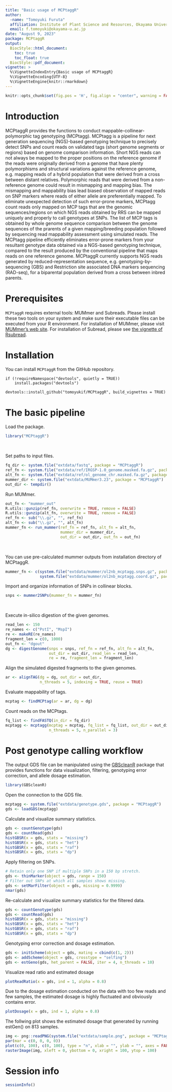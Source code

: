 ```yaml
---
title: "Basic usage of MCPtaggR"
author: 
  -name: "Tomoyuki Furuta"
  affiliation: Institute of Plant Science and Resources, Okayama University, Okayama, Japan
  email: f.tomoyuki@okayama-u.ac.jp
date: "August 9, 2023"
package: MCPtaggR
output: 
  BiocStyle::html_document:
    toc: true
    toc_float: true
  BiocStyle::pdf_document: 
vignette: >
  %\VignetteIndexEntry{Basic usage of MCPtaggR}
  %\VignetteEncoding{UTF-8}
  %\VignetteEngine{knitr::rmarkdown}
---
```

```r
knitr::opts_chunk$set(fig.pos = 'H', fig.align = "center", warning = FALSE, message = FALSE)
```

# Introduction
MCPtaggR provides the functions to conduct mappable-collinear-polymorphic 
tag genotyping (MCPtagg). MCPtagg is a pipeline for 
next generation sequencing (NGS)-based genotyping technique to precisely 
detect SNPs and count reads on validated tags (short genome segments or 
regions) based on genome comparison information. Short NGS reads can not 
always be mapped to the proper positions on the reference genome if the reads 
were originally derived from a genome that have plenty polymorphisms and 
structural variations against the reference genome, e.g. mapping reads of a 
hybrid population that were derived from a cross between distant relatives. 
Polymorphic reads that were derived from a non-reference genome could result 
in mismapping and mapping bias. The mismapping and mappability bias
lead biased observation of mapped reads on SNP markers where 
reads of either allele are preferentially mapped. To eliminate unexpected 
detection of such error-prone markers, MCPtagg count reads only mapped on 
MCP tags that are the genomic sequences/regions on which NGS reads obtained by
RRS can be mapped uniquely and properly to call genotypes at SNPs. The list of 
MCP tags is obtained by whole genome sequence comparison between the genome 
sequences of the prarents of a given mapping/breeding population followed by 
sequencing read mappability assessment using simulated reads. 
The MCPtagg pipeline efficiently eliminates error-prone markers from your 
resultant genotype data obtained via a NGS-based genotyping technique, compared 
to the result produced by the conventional pipeline that maps reads on one
reference genome.
MCPtaggR currently supports NGS reads generated by reduced-representation 
sequence, e.g. genotyping-by-sequencing (GBS) and Restriction site associated 
DNA markers sequencing (RAD-seq), for a biparental population derived from
a cross between inbred parents. 

# Prerequisites
`MCPtaggR` requires external tools: MUMmer and Subreads. Please install these 
two tools on your system and make sure their executable files can be executed 
from your R environment. 
For installation of MUMmer, please visit [MUMmer's web site](https://mummer4.github.io/install/install.html).
For installation of Subread, please see [the vignette of Rsubread](https://bioconductor.org/packages/release/bioc/vignettes/Rsubread/inst/doc/SubreadUsersGuide.pdf).

# Installation
You can install `MCPtaggR` from the GitHub repository.
```
if (!requireNamespace("devtools", quietly = TRUE))
    install.packages("devtools")
    
devtools::install_github("tomoyukif/MCPtaggR", build_vignettes = TRUE)
```

# The basic pipeline
Load the package.
```r
library("MCPtaggR")
```
\ 

Set paths to input files.
```r
fq_dir <- system.file("extdata/fastq", package = "MCPtaggR")
ref_fn <- system.file("extdata/ref/IRGSP-1.0_genome.masked.fa.gz", package = "MCPtaggR")
alt_fn <- system.file("extdata/ref/ol_genome_chr.masked.fa.gz", package = "MCPtaggR")
mummer_dir <- system.file("extdata/MUMmer3.23", package = "MCPtaggR")
out_dir <- tempdir()
```

Run MUMmer.
```r
out_fn <- "mummer_out"
R.utils::gunzip(ref_fn, overwrite = TRUE, remove = FALSE)
R.utils::gunzip(alt_fn, overwrite = TRUE, remove = FALSE)
ref_fn <- sub("\\.gz", "", ref_fn)
alt_fn <- sub("\\.gz", "", alt_fn)
mummer_fn <- run_mummer(ref_fn = ref_fn, alt_fn = alt_fn,
                        mummer_dir = mummer_dir, 
                        out_dir = out_dir, out_fn = out_fn)
```
\ 

You can use pre-calculated mummer outputs from installation directory of MCPtaggR.
```r
mummer_fn <- c(system.file("extdata/mummer/ol2nb_mcptagg.snps.gz", package = "MCPtaggR"),
               system.file("extdata/mummer/ol2nb_mcptagg.coord.gz", package = "MCPtaggR"))
```

Import and organize information of SNPs in collinear blocks.
```r
snps <- mummer2SNPs(mummer_fn = mummer_fn)
```
\ 

Execute in-silico digestion of the given genomes.
```r
read_len <- 150
re_names <- c("PstI", "MspI")
re <- makeRE(re_names)
fragment_len = c(0, 1000)
out_fn <- "dgout"
dg <- digestGenome(snps = snps, ref_fn = ref_fn, alt_fn = alt_fn, 
                   out_dir = out_dir, read_len = read_len, 
                   re = re, fragment_len = fragment_len)
```

Align the simulated digested fragments to the given genomes.
```r
ar <- alignTAG(dg = dg, out_dir = out_dir, 
               n_threads = 5, indexing = TRUE, reuse = TRUE)
```

Evaluate mappability of tags.
```r
mcptag <- findMCPtag(ar = ar, dg = dg)
```

Count reads on the MCPtags.
```r
fq_list <- findFASTQ(in_dir = fq_dir)
mcptagg <- mcptagg(mcptag = mcptag, fq_list = fq_list, out_dir = out_dir, 
                   n_threads = 5, n_parallel = 3)
```

# Post genotype calling workflow

The output GDS file can be manipulated using the 
[GBScleanR](https://doi.org/10.18129/B9.bioc.GBScleanR) package that provides
functions for data visualization, filtering, genotyping error correction, and 
allele dosage estimation.
```r
library(GBScleanR)
```

Open the connection to the GDS file.
```r
mcptagg <- system.file("extdata/genotype.gds", package = "MCPtaggR")
gds <- loadGDS(mcptagg)
```

Calculate and visualize summary statistics.
```r
gds <- countGenotype(gds)
gds <- countRead(gds)
histGBSR(x = gds, stats = "missing")
histGBSR(x = gds, stats = "het")
histGBSR(x = gds, stats = "raf")
histGBSR(x = gds, stats = "dp")
```

Apply filtering on SNPs.
```r
# Retain only one SNP if multiple SNPs in a 150 bp stretch.
gds <- thinMarker(object = gds, range = 150)
# Filter out SNPs at which all samples shows missing.
gds <- setMarFilter(object = gds, missing = 0.9999)
nmar(gds)
```

Re-calculate and visualize summary statistics for the filtered data.
```r
gds <- countGenotype(gds)
gds <- countRead(gds)
histGBSR(x = gds, stats = "missing")
histGBSR(x = gds, stats = "het")
histGBSR(x = gds, stats = "raf")
histGBSR(x = gds, stats = "dp")
```

Genotyping error correction and dosage estimation.
```r
gds <- initScheme(object = gds, mating = cbind(c(1, 2)))
gds <- addScheme(object = gds, crosstype = "selfing")
gds <- estGeno(gds, het_parent = FALSE, iter = 4, n_threads = 10)
```

Visualize read ratio and estimated dosage 
```r
plotReadRatio(x = gds, ind = 1, alpha = 0.8)
```
Due to the dosage estimation conducted on the data with too few reads and few 
samples, the estimated dosage is highly fluctuated and obviously contains error.
```r
plotDosage(x = gds, ind = 1, alpha = 0.8)
```

The follwing plot shows the estimated dosage that generated by running estGen()
on 813 samples.
```r
img <- png::readPNG(system.file("extdata/sample.png", package = "MCPtaggR"))
par(mar = c(0, 0, 0, 0))
plot(c(0, 100), c(0, 100), type = "n", xlab = "", ylab = "", axes = FALSE, ann = FALSE)
rasterImage(img, xleft = 0, ybottom = 0, xright = 100, ytop = 100)
```

# Session info{-}
```r
sessionInfo()
```

